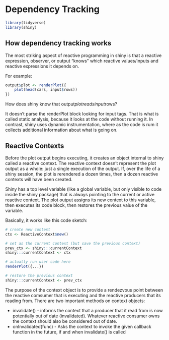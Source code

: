 # Dependency Tracking

```r
library(tidyverse)
library(shiny)
```

## How dependency tracking works 

The most striking aspect of reactive programming in shiny is that a reactive expression, observer, or output "knows" which reactive values/inputs and reactive expressions it depends on. 

For example:

```r
output$plot <- renderPlot({
    plot(head(cars, input$rows))
})
```

How does shiny know that output$plot reads input$rows?

It doesn't parse the renderPlot block looking for input tags. That is what is called static analysis, because it looks at the code without running it. In contrast, shiny uses dynamic instrumentation, where as the code is rum it collects additional information about what is going on. 

## Reactive Contexts 

Before the plot output begins executing, it creates an object internal to shiny called a reactive context. The reactive context doesn't represent the plot output as a whole: just a single execution of the output. If, over the life of a shiny session, the plot is rerendered a dozen times, then a dozen reactive contexts will have been created.

Shiny has a top level variable (like a global variable, but only visible to code inside the shiny package) that is always pointing to the current or active reactive context. The plot output assigns its new context to this variable, then executes its code block, then restores the previous value of the variable. 

Basically, it works like this code sketch:

```r
# create new context
ctx <- ReactiveContext$new()

# set as the current context (but save the previous context)
prev_ctx <- shiny:::currentContext
shiny:::currentContext <- ctx

# actually run user code here
renderPlot({...})

# restore the previous context
shiny:::currentContext <- prev_ctx
```

The purpose of the context object is to provide a rendezvous point between the reactive comsumer that is executing and the reactive producers that its reading from. There are two important methods on context objects:

- invalidate() - informs the context that a producer that it read from is now potentially out of date (invalidated). Whatever reactive consumer owns the context should also be considered out of date. 
- onInvalidated(func) - Asks the context to invoke the given callback function in the future, if and when invalidate() is called
